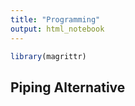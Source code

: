 ```yaml
---
title: "Programming"
output: html_notebook
---
```


```r
library(magrittr)
```

## Piping Alternative 
```r

```


